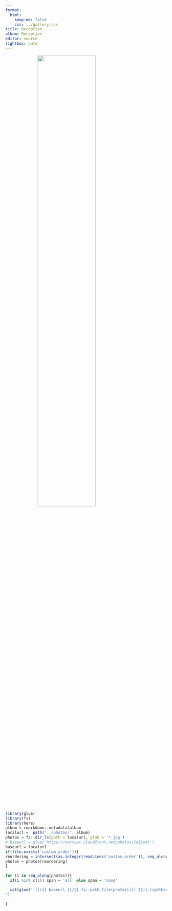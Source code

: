 ```yaml
---
format:
  html:
    keep-md: false
    css: ../gallery.css
title: Reception
album: Reception
editor: source
lightbox: auto
---
```


<!-- :::{.column-page  style="background-image: url('../images/white_wall_hash.webp');"} -->
![](../images/wedding_title5.png){width=60% style="margin-left: auto; margin-right: auto;display: block;" .nolightbox fig-alt='logo'}
<!-- ::: -->


::: gallery

::: column-page


```r
library(glue)
library(fs)
library(here)
album = rmarkdown::metadata$album
localurl =  path('../photos/', album)
photos = fs::dir_ls(path = localurl, glob = '*.jpg')
# baseurl = glue('https://xxxxxxx.cloudfront.net/photos/{album}')
baseurl = localurl
if(file.exists('custom_order')){
reordering = intersect(as.integer(readLines('custom_order')), seq_along(photos))
photos = photos[reordering]
}
  
for (i in seq_along(photos)){
  if(i %in% c(1)) span = 'all' else span = 'none'

  cat(glue('![]({{ baseurl }}/{{ fs::path_file(photos[i]) }}){.lightbox style="column-span: {{ span }};" group="reception"}', .open = '{{', .close = '}}'), '
')

}
```
:::

:::